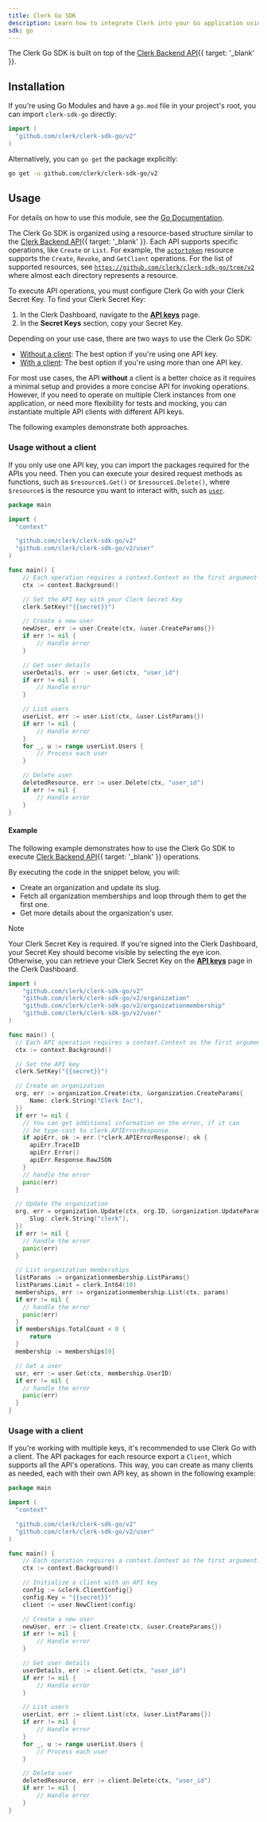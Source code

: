 ```yaml
---
title: Clerk Go SDK
description: Learn how to integrate Clerk into your Go application using the Clerk Go SDK.
sdk: go
---
```


The Clerk Go SDK is built on top of the [Clerk Backend API](/docs/reference/backend-api){{ target: '_blank' }}.

## Installation

If you're using Go Modules and have a `go.mod` file in your project's root, you can import `clerk-sdk-go` directly:

```go
import (
  "github.com/clerk/clerk-sdk-go/v2"
)
```

Alternatively, you can `go get` the package explicitly:

```sh {{ filename: 'terminal' }}
go get -u github.com/clerk/clerk-sdk-go/v2
```

## Usage

For details on how to use this module, see the [Go Documentation](https://pkg.go.dev/github.com/clerk/clerk-sdk-go/v2).

The Clerk Go SDK is organized using a resource-based structure similar to the [Clerk Backend API](/docs/reference/backend-api){{ target: '_blank' }}. Each API supports specific operations, like `Create` or `List`. For example, the [`actortoken`](https://github.com/clerk/clerk-sdk-go/blob/v2/actortoken/api.go) resource supports the `Create`, `Revoke`, and `GetClient` operations. For the list of supported resources, see [`https://github.com/clerk/clerk-sdk-go/tree/v2`](https://github.com/clerk/clerk-sdk-go/tree/v2) where almost each directory represents a resource.

To execute API operations, you must configure Clerk Go with your Clerk Secret Key. To find your Clerk Secret Key:

1. In the Clerk Dashboard, navigate to the [**API keys**](https://dashboard.clerk.com/last-active?path=api-keys) page.
1. In the **Secret Keys** section, copy your Secret Key.

Depending on your use case, there are two ways to use the Clerk Go SDK:

- [Without a client](#usage-without-a-client): The best option if you're using one API key.
- [With a client](#usage-with-a-client): The best option if you're using more than one API key.

For most use cases, the API **without** a client is a better choice as it requires a minimal setup and provides a more concise API for invoking operations. However, if you need to operate on multiple Clerk instances from one application, or need more flexibility for tests and mocking, you can instantiate multiple API clients with different API keys.

The following examples demonstrate both approaches.

### Usage without a client

If you only use one API key, you can import the packages required for the APIs you need. Then you can execute your desired request methods as functions, such as `$resource$.Get()` or `$resource$.Delete()`, where `$resource$` is the resource you want to interact with, such as [`user`](https://github.com/clerk/clerk-sdk-go/blob/v2/user/api.go).

```go {{ filename: 'main.go' }}
package main

import (
  "context"

  "github.com/clerk/clerk-sdk-go/v2"
  "github.com/clerk/clerk-sdk-go/v2/user"
)

func main() {
    // Each operation requires a context.Context as the first argument
    ctx := context.Background()

    // Set the API key with your Clerk Secret Key
    clerk.SetKey("{{secret}}")

    // Create a new user
    newUser, err := user.Create(ctx, &user.CreateParams{})
    if err != nil {
        // Handle error
    }

    // Get user details
    userDetails, err := user.Get(ctx, "user_id")
    if err != nil {
        // Handle error
    }

    // List users
    userList, err := user.List(ctx, &user.ListParams{})
    if err != nil {
        // Handle error
    }
    for _, u := range userList.Users {
        // Process each user
    }

    // Delete user
    deletedResource, err := user.Delete(ctx, "user_id")
    if err != nil {
        // Handle error
    }
}
```

#### Example

The following example demonstrates how to use the Clerk Go SDK to execute [Clerk Backend API](/docs/reference/backend-api){{ target: '_blank' }} operations.

By executing the code in the snippet below, you will:

- Create an organization and update its slug.
- Fetch all organization memberships and loop through them to get the first one.
- Get more details about the organization's user.

> [!NOTE]
> Your Clerk Secret Key is required. If you're signed into the Clerk Dashboard, your Secret Key should become visible by selecting the eye icon. Otherwise, you can retrieve your Clerk Secret Key on the [**API keys**](https://dashboard.clerk.com/last-active?path=api-keys) page in the Clerk Dashboard.

```go {{ filename: 'main.go' }}
import (
    "github.com/clerk/clerk-sdk-go/v2"
    "github.com/clerk/clerk-sdk-go/v2/organization"
    "github.com/clerk/clerk-sdk-go/v2/organizationmembership"
    "github.com/clerk/clerk-sdk-go/v2/user"
)

func main() {
  // Each API operation requires a context.Context as the first argument.
  ctx := context.Background()

  // Set the API key
  clerk.SetKey("{{secret}}")

  // Create an organization
  org, err := organization.Create(ctx, &organization.CreateParams{
      Name: clerk.String("Clerk Inc"),
  })
  if err != nil {
    // You can get additional information on the error, if it can
    // be type-cast to clerk.APIErrorResponse.
    if apiErr, ok := err.(*clerk.APIErrorResponse); ok {
      apiErr.TraceID
      apiErr.Error()
      apiErr.Response.RawJSON
    }
    // handle the error
    panic(err)
  }

  // Update the organization
  org, err = organization.Update(ctx, org.ID, &organization.UpdateParams{
      Slug: clerk.String("clerk"),
  })
  if err != nil {
    // handle the error
    panic(err)
  }

  // List organization memberships
  listParams := organizationmembership.ListParams{}
  listParams.Limit = clerk.Int64(10)
  memberships, err := organizationmembership.List(ctx, params)
  if err != nil {
    // handle the error
    panic(err)
  }
  if memberships.TotalCount < 0 {
      return
  }
  membership := memberships[0]

  // Get a user
  usr, err := user.Get(ctx, membership.UserID)
  if err != nil {
    // handle the error
    panic(err)
  }
}
```

### Usage with a client

If you're working with multiple keys, it's recommended to use Clerk Go with a client. The API packages for each resource export a `Client`, which supports all the API's operations. This way, you can create as many clients as needed, each with their own API key, as shown in the following example:

```go {{ filename: 'main.go' }}
package main 

import (
  "context"

  "github.com/clerk/clerk-sdk-go/v2"
  "github.com/clerk/clerk-sdk-go/v2/user"
)

func main() {
    // Each operation requires a context.Context as the first argument.
    ctx := context.Background()

    // Initialize a client with an API key
    config := &clerk.ClientConfig{}
    config.Key = "{{secret}}"
    client := user.NewClient(config)

    // Create a new user
    newUser, err := client.Create(ctx, &user.CreateParams{})
    if err != nil {
        // Handle error
    }

    // Get user details
    userDetails, err := client.Get(ctx, "user_id")
    if err != nil {
        // Handle error
    }

    // List users
    userList, err := client.List(ctx, &user.ListParams{})
    if err != nil {
        // Handle error
    }
    for _, u := range userList.Users {
        // Process each user
    }

    // Delete user
    deletedResource, err := client.Delete(ctx, "user_id")
    if err != nil {
        // Handle error
    }
}
```
